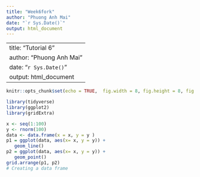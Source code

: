 ```yaml
---
title: "Week6fork"
author: "Phuong Anh Mai"
date: "`r Sys.Date()`"
output: html_document
---
```

---
title: "Tutorial 6"
author: "Phuong Anh Mai"
date: "`r Sys.Date()`"
output: html_document
---

```r
knitr::opts_chunk$set(echo = TRUE,  fig.width = 8, fig.height = 8, fig.alig = "center")

```

```r
library(tidyverse)
library(ggplot2)
library(gridExtra)
```


```r
x <- seq(1:100)
y <- rnorm(100)
data <- data.frame(x = x, y = y )
p1 = ggplot(data, aes(x= x, y = y)) +
   geom_line()
p2 = ggplot(data, aes(x= x, y = y)) +
   geom_point()
grid.arrange(p1, p2)
# Creating a data frame
```

